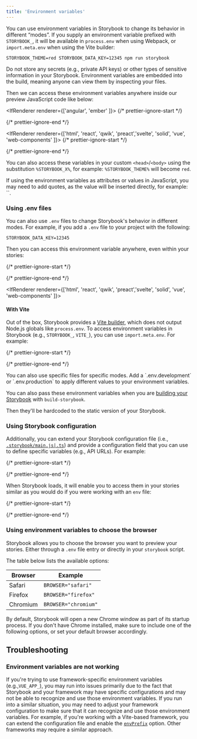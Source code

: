 ```yaml
---
title: 'Environment variables'
---
```


You can use environment variables in Storybook to change its behavior in different “modes”.
If you supply an environment variable prefixed with `STORYBOOK_`, it will be available in `process.env` when using Webpack, or `import.meta.env` when using the Vite builder:

```shell
STORYBOOK_THEME=red STORYBOOK_DATA_KEY=12345 npm run storybook
```

<Callout variant="info" icon="💡">
  Do not store any secrets (e.g., private API keys) or other types of sensitive information in your Storybook. Environment variables are embedded into the build, meaning anyone can view them by inspecting your files.
</Callout>

Then we can access these environment variables anywhere inside our preview JavaScript code like below:

<IfRenderer renderer={['angular', 'ember' ]}>
  {/* prettier-ignore-start */}

  <CodeSnippets path="storybook-read-environment-variables.md" />
</IfRenderer>

{/* prettier-ignore-end */}

<IfRenderer renderer={['html', 'react', 'qwik', 'preact','svelte', 'solid', 'vue', 'web-components' ]}>
  {/* prettier-ignore-start */}

  <CodeSnippets path="storybook-read-environment-variables.md" />
</IfRenderer>

{/* prettier-ignore-end */}

You can also access these variables in your custom `<head>`/`<body>` using the substitution `%STORYBOOK_X%`, for example: `%STORYBOOK_THEME%` will become `red`.

<Callout variant="info" icon="💡">
  If using the environment variables as attributes or values in JavaScript, you may need to add quotes, as the value will be inserted directly, for example: `<link rel="stylesheet" href="%STORYBOOK_STYLE_URL%" />`.
</Callout>

### Using .env files

You can also use `.env` files to change Storybook's behavior in different modes. For example, if you add a `.env` file to your project with the following:

```
STORYBOOK_DATA_KEY=12345
```

Then you can access this environment variable anywhere, even within your stories:

{/* prettier-ignore-start */}

<CodeSnippets path="my-component-with-env-variables.md" />

{/* prettier-ignore-end */}

<IfRenderer renderer={['html', 'react', 'qwik', 'preact','svelte', 'solid', 'vue', 'web-components' ]}>
  #### With Vite

  Out of the box, Storybook provides a [Vite builder](../builders/vite.md), which does not output Node.js globals like `process.env`. To access environment variables in Storybook (e.g., `STORYBOOK_`, `VITE_`), you can use `import.meta.env`. For example:

  {/* prettier-ignore-start */}

  <CodeSnippets path="my-component-vite-env-variables.md" />

  {/* prettier-ignore-end */}
</IfRenderer>

<Callout variant="info">
  You can also use specific files for specific modes. Add a `.env.development` or `.env.production` to apply different values to your environment variables.
</Callout>

You can also pass these environment variables when you are [building your Storybook](../sharing/publish-storybook.md) with `build-storybook`.

Then they'll be hardcoded to the static version of your Storybook.

### Using Storybook configuration

Additionally, you can extend your Storybook configuration file (i.e., [`.storybook/main.js|.ts`](../configure/index.md#configure-story-rendering)) and provide a configuration field that you can use to define specific variables (e.g., API URLs). For example:

{/* prettier-ignore-start */}

<CodeSnippets path="main-config-env.md" />

{/* prettier-ignore-end */}

When Storybook loads, it will enable you to access them in your stories similar as you would do if you were working with an `env` file:

{/* prettier-ignore-start */}

<CodeSnippets path="my-component-env-var-config.md" usesCsf3 csf2Path="configure/environment-variables#snippet-my-component-env-var-config" />

{/* prettier-ignore-end */}

### Using environment variables to choose the browser

Storybook allows you to choose the browser you want to preview your stories. Either through a `.env` file entry or directly in your `storybook` script.

The table below lists the available options:

| Browser  | Example              |
| -------- | -------------------- |
| Safari   | `BROWSER="safari"`   |
| Firefox  | `BROWSER="firefox"`  |
| Chromium | `BROWSER="chromium"` |

<Callout variant="info" icon="💡">
  By default, Storybook will open a new Chrome window as part of its startup process. If you don't have Chrome installed, make sure to include one of the following options, or set your default browser accordingly.
</Callout>

## Troubleshooting

### Environment variables are not working

If you're trying to use framework-specific environment variables (e.g.,`VUE_APP_`), you may run into issues primarily due to the fact that Storybook and your framework may have specific configurations and may not be able to recognize and use those environment variables. If you run into a similar situation, you may need to adjust your framework configuration to make sure that it can recognize and use those environment variables. For example, if you're working with a Vite-based framework, you can extend the configuration file and enable the [`envPrefix`](https://vitejs.dev/config/shared-options.html#envprefix) option. Other frameworks may require a similar approach.
